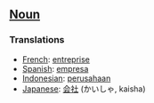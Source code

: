 ==[[Noun]]==

===Translations===

*[[French]]: [[entreprise]]
*[[Spanish]]: [[empresa]]
*[[Indonesian]]: [[usaha|perusahaan]]
*[[Japanese]]: [[会社]] (かいしゃ, kaisha)